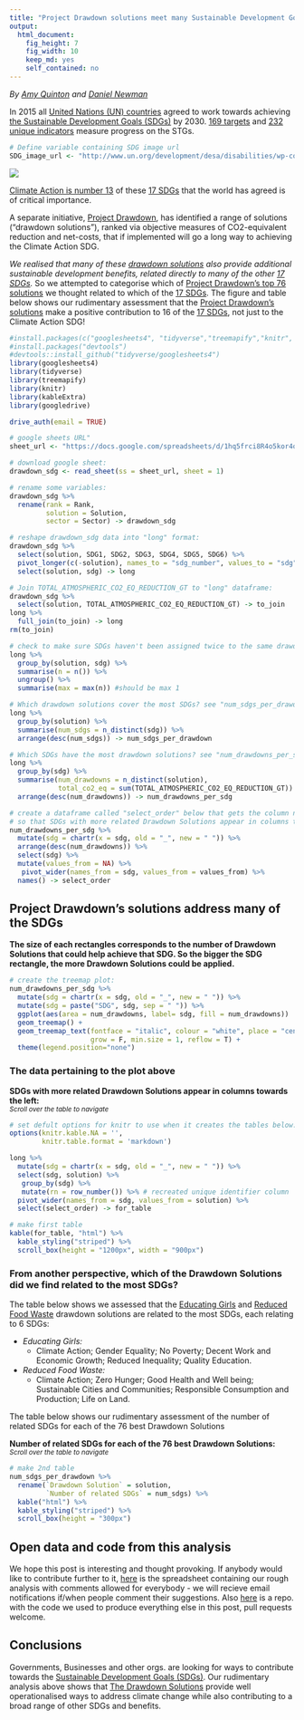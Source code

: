 ```yaml
---
title: "Project Drawdown solutions meet many Sustainable Development Goals"
output: 
  html_document: 
    fig_height: 7
    fig_width: 10
    keep_md: yes
    self_contained: no
---
```


*By [Amy Quinton][7] and [Daniel Newman][8]*

In 2015 all [United Nations (UN) countries][4] agreed to work towards achieving [the Sustainable Development Goals (SDGs)][1] by 2030. [169 targets][5] and [232 unique indicators][6] measure progress on the STGs.
```r
# Define variable containing SDG image url
SDG_image_url <- "http://www.un.org/development/desa/disabilities/wp-content/uploads/sites/15/2015/10/SDG-Poster.png"
```
[![](`r SDG_image_url`)][1]

[Climate Action is number 13][9] of these [17 SDGs][1] that the world has agreed is of critical importance. 

A separate initiative, [Project Drawdown][2], has identified a range of solutions ("drawdown solutions"), ranked via objective measures of CO2-equivalent reduction and net-costs, that if implemented will go a long way to achieving the Climate Action SDG. 

*We realised that many of these [drawdown solutions][3] also provide additional sustainable development benefits, related directly to many of the other [17 SDGs][1].* So we attempted to categorise which of [Project Drawdown's top 76  solutions][3] we thought related to which of the [17 SDGs][1]. The figure and table below shows our rudimentary assessment that the [Project Drawdown's solutions][3] make a positive contribution to 16 of the [17 SDGs][1], not just to the Climate Action SDG!

```r
#install.packages(c("googlesheets4", "tidyverse","treemapify","knitr", "kableExtra", "googledrive"))
#install.packages("devtools")
#devtools::install_github("tidyverse/googlesheets4")
library(googlesheets4)
library(tidyverse)
library(treemapify)
library(knitr)
library(kableExtra)
library(googledrive) 

drive_auth(email = TRUE)

# google sheets URL"
sheet_url <- "https://docs.google.com/spreadsheets/d/1hq5frci8R4o5kor4oraealN66X1av1IhkZmOydjORrQ/edit?usp=sharing"

# download google sheet:
drawdown_sdg <- read_sheet(ss = sheet_url, sheet = 1)
```

```r
# rename some variables:
drawdown_sdg %>%
  rename(rank = Rank,
         solution = Solution,
         sector = Sector) -> drawdown_sdg

# reshape drawdown_sdg data into "long" format:
drawdown_sdg %>%
  select(solution, SDG1, SDG2, SDG3, SDG4, SDG5, SDG6) %>%
  pivot_longer(c(-solution), names_to = "sdg_number", values_to = "sdg", values_drop_na = T) %>%
  select(solution, sdg) -> long

# Join TOTAL_ATMOSPHERIC_CO2_EQ_REDUCTION_GT to "long" dataframe:
drawdown_sdg %>%
  select(solution, TOTAL_ATMOSPHERIC_CO2_EQ_REDUCTION_GT) -> to_join
long %>%
  full_join(to_join) -> long
rm(to_join)

# check to make sure SDGs haven't been assigned twice to the same drawdown solution:
long %>%
  group_by(solution, sdg) %>%
  summarise(n = n()) %>%
  ungroup() %>%
  summarise(max = max(n)) #should be max 1
```

```r
# Which drawdown solutions cover the most SDGs? see "num_sdgs_per_drawdown" dataframe created below:
long %>%
  group_by(solution) %>%
  summarise(num_sdgs = n_distinct(sdg)) %>%
  arrange(desc(num_sdgs)) -> num_sdgs_per_drawdown

# Which SDGs have the most drawdown solutions? see "num_drawdowns_per_sdg" dataframe created below:
long %>%
  group_by(sdg) %>%
  summarise(num_drawdowns = n_distinct(solution),
            total_co2_eq = sum(TOTAL_ATMOSPHERIC_CO2_EQ_REDUCTION_GT)) %>%
  arrange(desc(num_drawdowns)) -> num_drawdowns_per_sdg

# create a dataframe called "select_order" below that gets the column names in the order we will need 
# so that SDGs with more related Drawdown Solutions appear in columns towards the left:
num_drawdowns_per_sdg %>%
  mutate(sdg = chartr(x = sdg, old = "_", new = " ")) %>%
  arrange(desc(num_drawdowns)) %>%
  select(sdg) %>%
  mutate(values_from = NA) %>%
   pivot_wider(names_from = sdg, values_from = values_from) %>%
  names() -> select_order
```


## Project Drawdown's solutions address many of the SDGs
**The size of each rectangles corresponds to the number of Drawdown Solutions that could help achieve that SDG. So the bigger the SDG rectangle, the more Drawdown Solutions could be applied.**
```r
# create the treemap plot:
num_drawdowns_per_sdg %>%
  mutate(sdg = chartr(x = sdg, old = "_", new = " ")) %>%
  mutate(sdg = paste("SDG", sdg, sep = " ")) %>%
  ggplot(aes(area = num_drawdowns, label= sdg, fill = num_drawdowns))  +
  geom_treemap() +
  geom_treemap_text(fontface = "italic", colour = "white", place = "centre",
                    grow = F, min.size = 1, reflow = T) +
  theme(legend.position="none") 
```

### The data pertaining to the plot above 
**SDGs with more related Drawdown Solutions appear in columns towards the left:**<br>
<sub>*Scroll over the table to navigate*

```r
# set defult options for knitr to use when it creates the tables below:
options(knitr.kable.NA = '',
        knitr.table.format = 'markdown') 

long %>%
  mutate(sdg = chartr(x = sdg, old = "_", new = " ")) %>%
  select(sdg, solution) %>%
   group_by(sdg) %>%
   mutate(rn = row_number()) %>% # recreated unique identifier column
  pivot_wider(names_from = sdg, values_from = solution) %>%
  select(select_order) -> for_table

# make first table 
kable(for_table, "html") %>%
  kable_styling("striped") %>% 
  scroll_box(height = "1200px", width = "900px")

```

### From another perspective, which of the Drawdown Solutions did we find related to the most SDGs? 

The table below shows we assessed that the [Educating Girls][10] and [Reduced Food Waste][11] drawdown solutions are related to the most SDGs, each relating to 6 SDGs:

- *Educating Girls:* 
  - Climate Action; Gender Equality; No Poverty;	Decent Work and Economic Growth; Reduced Inequality; Quality Education.

- *Reduced Food Waste:* 
  - Climate Action;	Zero Hunger; Good Health and Well being;	Sustainable Cities and Communities; Responsible Consumption and Production; Life on Land.
  
The table below shows our rudimentary assessment of the number of related SDGs for each of the 76 best Drawdown Solutions  

**Number of related SDGs for each of the 76 best Drawdown Solutions:**<br>
<sub>*Scroll over the table to navigate*

```r
# make 2nd table
num_sdgs_per_drawdown %>%
  rename(`Drawdown Solution` = solution,
         `Number of related SDGs` = num_sdgs) %>%
  kable("html") %>% 
  kable_styling("striped") %>% 
  scroll_box(height = "300px")
```

## Open data and code from this analysis
We hope this post is interesting and thought provoking. If anybody would like to contribute further to it, [here][12] is the spreadsheet containing our rough analysis with comments allowed for everybody - we will recieve  email notifications if/when people comment their suggestions. Also [here][13] is a repo. with the code we used to produce everything else in this post, pull requests welcome. 

## Conclusions
Governments, Businesses and other orgs. are looking for ways to contribute towards the [Sustainable Development Goals (SDGs)][1]. Our rudimentary analysis above shows that [The Drawdown Solutions][3] provide well operationalised ways to address climate change while also contributing to a broad range of other SDGs and benefits.


[1]: https://sustainabledevelopment.un.org/sdgs
[2]: https://www.drawdown.org
[3]: https://www.drawdown.org/solutions
[4]: https://en.wikipedia.org/wiki/Member_states_of_the_United_Nations
[5]: https://unstats.un.org/sdgs/indicators/Global%20Indicator%20Framework%20after%20refinement_Eng.pdf
[6]: https://sustainabledevelopment.un.org/content/documents/11803Official-List-of-Proposed-SDG-Indicators.pdf
[7]: https://amyquinton.github.io/about/
[8]: https://dpnewman.com/
[9]: https://sustainabledevelopment.un.org/sdg13
[10]: https://www.drawdown.org/solutions/women-and-girls/educating-girls
[11]: https://www.drawdown.org/solutions/food/reduced-food-waste
[12]: https://docs.google.com/spreadsheets/d/1hq5frci8R4o5kor4oraealN66X1av1IhkZmOydjORrQ/edit?usp=sharing
[13]: https://github.com/amyquinton/drawdown-sdg/blob/master/drawdown-sdgs.Rmd